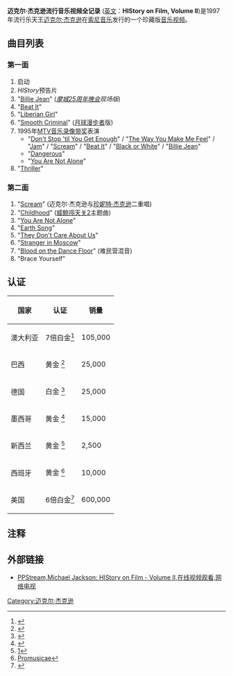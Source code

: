 {{Infobox Album <!-- See Wikipedia:WikiProject_Albums -->
| Name        = 迈克尔·杰克逊流行音乐视频全记录
| Type        = [[视频|视频]]
| Artist      = [[迈克尔·杰克逊|迈克尔·杰克逊]]
| Cover       = Historyonfilm.jpg
| Cover size  = 
| Released    = 1997年
| Recorded    = 1983年 - 1997年
| Genre       = [[Pop_(音乐类型)|Pop]]
| Length      = 1:47:18
| Label       = [[索尼音乐娱乐|索尼音乐娱乐]]
| Director    = 
| Producer    = 
| Reviews     = 
| Chronology  = 
| Last album  = ''[[迈克尔·杰克逊：最大点击率的视频|迈克尔·杰克逊：最大点击率的视频]]''<br />(1995)
| This album  = '''''迈克尔·杰克逊流行音乐视频全记录'''''<br />(1997)
| Next album  = ''[[HIStory世界巡回演唱会|HIStory世界巡回演唱会：首尔现场]]''
| Misc        = 
}}

'''迈克尔·杰克逊流行音乐视频全记录''' ([[英文|英文]]：'''HIStory on Film, Volume II''')是1997年流行乐天王[[迈克尔·杰克逊|迈克尔·杰克逊]]在[[索尼音乐|索尼音乐]]发行的一个珍藏版[[音乐|音乐]][[视频|视频]]。

== 曲目列表 ==
=== 第一面 ===
# 启动
# ''HIStory''预告片
# "[[Billie_Jean|Billie Jean]]" (''[[摩城公司25周年晚会：昨天，今天，永远|摩城25周年晚会]]现场版'')
# "[[Beat_It|Beat It]]"
# "[[Liberian_Girl|Liberian Girl]]"
# "[[Smooth_Criminal|Smooth Criminal]]" ([[月球漫步者|月球漫步者]]版)
# 1995年[[MTV音乐录像带奖|MTV音乐录像带奖]]表演
#* "[[Don't_Stop_'til_You_Get_Enough|Don't Stop 'til You Get Enough]]" / "[[The_Way_You_Make_Me_Feel|The Way You Make Me Feel]]" / "[[Jam|Jam]]" / "[[Scream/Childhood|Scream]]" / "[[Beat_It|Beat It]]" / "[[Black_or_White|Black or White]]" / "[[Billie_Jean|Billie Jean]]"
#* "[[Dangerous_(迈克尔·杰克逊单曲)|Dangerous]]"
#* "[[You_Are_Not_Alone|You Are Not Alone]]"
# "[[Thriller_(迈克尔·杰克逊单曲)|Thriller]]"

=== 第二面 ===
# "[[Scream/Childhood|Scream]]" (迈克尔·杰克逊与[[珍妮特·杰克逊|珍妮特·杰克逊]]二重唱)
# "[[Scream/Childhood|Childhood]]" ([[威鲸闯天关2|威鲸闯天关2]]主题曲)
# "[[You_Are_Not_Alone|You Are Not Alone]]"
# "[[Earth_Song|Earth Song]]"
# "[[They_Don't_Care_About_Us|They Don't Care About Us]]"
# "[[Stranger_in_Moscow|Stranger in Moscow]]"
# "[[Blood_on_the_Dance_Floor_(迈克尔·杰克逊单曲)|Blood on the Dance Floor]]" (难民营混音)
# "Brace Yourself"

== 认证 ==
{| class="wikitable"
!国家
!认证
!销量
|-
|澳大利亚
|7倍白金<ref name="ARIA">{{Cite web |url=http://www.ariacharts.com.au/pages/charts_display_music.asp?chart=1V40DVD |title=ARIA Charts<!-- Bot generated title --> |access-date=2010-02-12 |archive-date=2011-09-24 |archive-url=https://web.archive.org/web/20110924093302/http://www.ariacharts.com.au/pages/charts_display_music.asp?chart=1V40DVD |dead-url=no }}</ref>
|105,000
|-
|巴西
|黄金 <ref name="ABDP">{{cite web |url=http://www.abpd.org.br/certificados_interna.asp |title=存档副本 |accessdate=2007-06-30  |deadurl=yes |archiveurl=https://web.archive.org/web/20110717035439/http://www.abpd.org.br/certificados_interna.asp |archivedate=2011-07-17 }}</ref>
|25,000
|-
|德国
|白金 <ref name="Bundesverband Musikindustrie">{{Cite web |url=http://www.musikindustrie.de/gold_platin_datenbank/?action=1&strSuche=HIStory+on+Film%2C+Volume+II |title=Bundesverband Musikindustrie |access-date=2010-02-12 |archive-date=2016-03-04 |archive-url=https://web.archive.org/web/20160304123257/http://www.musikindustrie.de/gold_platin_datenbank/?action=1&strSuche=HIStory+on+Film,+Volume+II |dead-url=no }}</ref>
|25,000
|-
|墨西哥
|黄金 <ref name="AMPROFON">{{cite web |url=http://www.amprofon.com.mx/certificaciones.php?artista=Michael+Jackson&titulo=&disquera=&certificacion=todas&anio=todos&categoria=todas&Submitted=Buscar&item=menuCert&contenido=buscar |title=存档副本 |accessdate=2012-04-22 |deadurl=yes |archiveurl=http://archive.wikiwix.com/cache/20090209203120/http://www.amprofon.com.mx/certificaciones.php?artista=Michael+Jackson&titulo=&disquera=&certificacion=todas&anio=todos&categoria=todas&Submitted=Buscar&item=menuCert&contenido=buscar |archivedate=2009-02-09 }}</ref>
|15,000
|-
|新西兰
|黄金 <ref name="NZCert">[https://web.archive.org/web/20081014104541/http://www.radioscope.net.nz/index.php?option=com_content&task=view&id=75&Itemid=65]</ref>
|2,500
|-
|西班牙
|黄金 <ref name="Promusicae">[http://www.promusicae.es/listassemanales/dvds/top%2020%20dvd%20w27.2009.pdf Promusicae]{{Dead link}}</ref>
|10,000
|-
|美国
|6倍白金<ref name="RIAA">{{Cite web |url=http://www.riaa.com/goldandplatinumdata.php?table=SEARCH |title=RIAA<!-- Bot generated title --> |access-date=2010-02-12 |archive-date=2007-06-26 |archive-url=https://web.archive.org/web/20070626050454/http://www.riaa.com/goldandplatinumdata.php?table=SEARCH |dead-url=no }}</ref>
|600,000
|}

== 注释 ==
{{reflist}}

== 外部链接 ==
* [https://web.archive.org/web/20080523220238/http://bk.pps.tv/ct168070/ PPStream,Michael Jackson: HIStory on Film - Volume II,在线视频观看,网络电视]

[[Category:迈克尔·杰克逊|Category:迈克尔·杰克逊]]